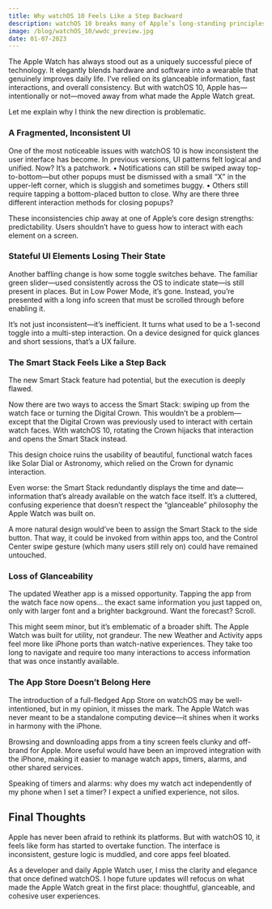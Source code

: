 ```yaml
---
title: Why watchOS 10 Feels Like a Step Backward
description: watchOS 10 breaks many of Apple’s long-standing principles of human interface design—and I think it’s a mistake.;
image: /blog/watchOS_10/wwdc_preview.jpg
date: 01-07-2023
---
```


The Apple Watch has always stood out as a uniquely successful piece of technology. It elegantly blends hardware and software into a wearable that genuinely improves daily life. I’ve relied on its glanceable information, fast interactions, and overall consistency. But with watchOS 10, Apple has—intentionally or not—moved away from what made the Apple Watch great.

Let me explain why I think the new direction is problematic.

### A Fragmented, Inconsistent UI

One of the most noticeable issues with watchOS 10 is how inconsistent the user interface has become. In previous versions, UI patterns felt logical and unified. Now? It’s a patchwork.
	•	Notifications can still be swiped away top-to-bottom—but other popups must be dismissed with a small “X” in the upper-left corner, which is sluggish and sometimes buggy.
	•	Others still require tapping a bottom-placed button to close. Why are there three different interaction methods for closing popups?

These inconsistencies chip away at one of Apple’s core design strengths: predictability. Users shouldn’t have to guess how to interact with each element on a screen.

### Stateful UI Elements Losing Their State

Another baffling change is how some toggle switches behave. The familiar green slider—used consistently across the OS to indicate state—is still present in places. But in Low Power Mode, it’s gone. Instead, you’re presented with a long info screen that must be scrolled through before enabling it.

It’s not just inconsistent—it’s inefficient. It turns what used to be a 1-second toggle into a multi-step interaction. On a device designed for quick glances and short sessions, that’s a UX failure.

### The Smart Stack Feels Like a Step Back

The new Smart Stack feature had potential, but the execution is deeply flawed.

Now there are two ways to access the Smart Stack: swiping up from the watch face or turning the Digital Crown. This wouldn’t be a problem—except that the Digital Crown was previously used to interact with certain watch faces. With watchOS 10, rotating the Crown hijacks that interaction and opens the Smart Stack instead.

This design choice ruins the usability of beautiful, functional watch faces like Solar Dial or Astronomy, which relied on the Crown for dynamic interaction.

Even worse: the Smart Stack redundantly displays the time and date—information that’s already available on the watch face itself. It’s a cluttered, confusing experience that doesn’t respect the “glanceable” philosophy the Apple Watch was built on.

A more natural design would’ve been to assign the Smart Stack to the side button. That way, it could be invoked from within apps too, and the Control Center swipe gesture (which many users still rely on) could have remained untouched.

### Loss of Glanceability

The updated Weather app is a missed opportunity. Tapping the app from the watch face now opens… the exact same information you just tapped on, only with larger font and a brighter background. Want the forecast? Scroll.

This might seem minor, but it’s emblematic of a broader shift. The Apple Watch was built for utility, not grandeur. The new Weather and Activity apps feel more like iPhone ports than watch-native experiences. They take too long to navigate and require too many interactions to access information that was once instantly available.

### The App Store Doesn’t Belong Here

The introduction of a full-fledged App Store on watchOS may be well-intentioned, but in my opinion, it misses the mark. The Apple Watch was never meant to be a standalone computing device—it shines when it works in harmony with the iPhone.

Browsing and downloading apps from a tiny screen feels clunky and off-brand for Apple. More useful would have been an improved integration with the iPhone, making it easier to manage watch apps, timers, alarms, and other shared services.

Speaking of timers and alarms: why does my watch act independently of my phone when I set a timer? I expect a unified experience, not silos.

## Final Thoughts

Apple has never been afraid to rethink its platforms. But with watchOS 10, it feels like form has started to overtake function. The interface is inconsistent, gesture logic is muddled, and core apps feel bloated.

As a developer and daily Apple Watch user, I miss the clarity and elegance that once defined watchOS. I hope future updates will refocus on what made the Apple Watch great in the first place: thoughtful, glanceable, and cohesive user experiences.